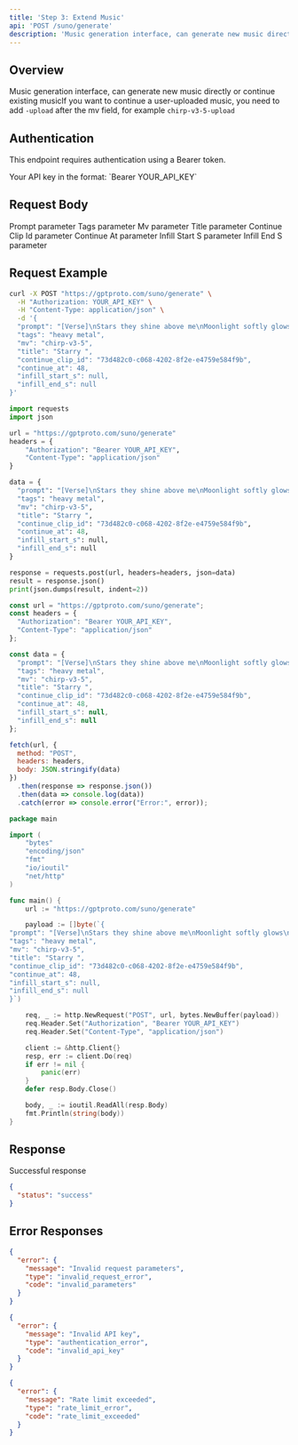 ```yaml
---
title: 'Step 3: Extend Music'
api: 'POST /suno/generate'
description: 'Music generation interface, can generate new music directly or continue existing musicIf you want to continue a user-uploaded music, you need to add `-upload` after the mv field, for example `chirp-v3-5-upload`'
---
```


## Overview

Music generation interface, can generate new music directly or continue existing musicIf you want to continue a user-uploaded music, you need to add `-upload` after the mv field, for example `chirp-v3-5-upload`

## Authentication

This endpoint requires authentication using a Bearer token.

<ParamField header="Authorization" type="string" required>
  Your API key in the format: `Bearer YOUR_API_KEY`
</ParamField>

## Request Body

<ParamField body="prompt" type="string" required>
  Prompt parameter
</ParamField>

<ParamField body="tags" type="string" >
  Tags parameter
</ParamField>

<ParamField body="mv" type="string" >
  Mv parameter
</ParamField>

<ParamField body="title" type="string" >
  Title parameter
</ParamField>

<ParamField body="continue_clip_id" type="string" >
  Continue Clip Id parameter
</ParamField>

<ParamField body="continue_at" type="integer" >
  Continue At parameter
</ParamField>

<ParamField body="infill_start_s" type="string" >
  Infill Start S parameter
</ParamField>

<ParamField body="infill_end_s" type="string" >
  Infill End S parameter
</ParamField>

## Request Example

<CodeGroup>

```bash cURL
curl -X POST "https://gptproto.com/suno/generate" \
  -H "Authorization: YOUR_API_KEY" \
  -H "Content-Type: application/json" \
  -d '{
  "prompt": "[Verse]\nStars they shine above me\nMoonlight softly glows\nWhispers in the night sky\nDreams that only grow\n\n[Verse 2]\nMidnight winds are calling\nCarrying a tune\nHeartbeats echo softly\nDancing with the moon\n\n[Chorus]\nStarry night starry night\nLet your light ignite ignite\nBright as day bright as day\nGuide my way guide my way\n\n[Verse 3]\nShadows move and twinkle\nNighttime come alive\nMystery in the heavens\nStories that survive\n\n[Bridge]\nMagic fills the darkness\nWonder in the air\nEvery star a secret\nIn the sky I stare\n\n[Chorus]\nStarry night starry night\nLet your light ignite ignite\nBright as day bright as day\nGuide my way guide my way",
  "tags": "heavy metal",
  "mv": "chirp-v3-5",
  "title": "Starry ",
  "continue_clip_id": "73d482c0-c068-4202-8f2e-e4759e584f9b",
  "continue_at": 48,
  "infill_start_s": null,
  "infill_end_s": null
}'
```

```python Python
import requests
import json

url = "https://gptproto.com/suno/generate"
headers = {
    "Authorization": "Bearer YOUR_API_KEY",
    "Content-Type": "application/json"
}

data = {
  "prompt": "[Verse]\nStars they shine above me\nMoonlight softly glows\nWhispers in the night sky\nDreams that only grow\n\n[Verse 2]\nMidnight winds are calling\nCarrying a tune\nHeartbeats echo softly\nDancing with the moon\n\n[Chorus]\nStarry night starry night\nLet your light ignite ignite\nBright as day bright as day\nGuide my way guide my way\n\n[Verse 3]\nShadows move and twinkle\nNighttime come alive\nMystery in the heavens\nStories that survive\n\n[Bridge]\nMagic fills the darkness\nWonder in the air\nEvery star a secret\nIn the sky I stare\n\n[Chorus]\nStarry night starry night\nLet your light ignite ignite\nBright as day bright as day\nGuide my way guide my way",
  "tags": "heavy metal",
  "mv": "chirp-v3-5",
  "title": "Starry ",
  "continue_clip_id": "73d482c0-c068-4202-8f2e-e4759e584f9b",
  "continue_at": 48,
  "infill_start_s": null,
  "infill_end_s": null
}

response = requests.post(url, headers=headers, json=data)
result = response.json()
print(json.dumps(result, indent=2))
```

```javascript JavaScript
const url = "https://gptproto.com/suno/generate";
const headers = {
  "Authorization": "Bearer YOUR_API_KEY",
  "Content-Type": "application/json"
};

const data = {
  "prompt": "[Verse]\nStars they shine above me\nMoonlight softly glows\nWhispers in the night sky\nDreams that only grow\n\n[Verse 2]\nMidnight winds are calling\nCarrying a tune\nHeartbeats echo softly\nDancing with the moon\n\n[Chorus]\nStarry night starry night\nLet your light ignite ignite\nBright as day bright as day\nGuide my way guide my way\n\n[Verse 3]\nShadows move and twinkle\nNighttime come alive\nMystery in the heavens\nStories that survive\n\n[Bridge]\nMagic fills the darkness\nWonder in the air\nEvery star a secret\nIn the sky I stare\n\n[Chorus]\nStarry night starry night\nLet your light ignite ignite\nBright as day bright as day\nGuide my way guide my way",
  "tags": "heavy metal",
  "mv": "chirp-v3-5",
  "title": "Starry ",
  "continue_clip_id": "73d482c0-c068-4202-8f2e-e4759e584f9b",
  "continue_at": 48,
  "infill_start_s": null,
  "infill_end_s": null
};

fetch(url, {
  method: "POST",
  headers: headers,
  body: JSON.stringify(data)
})
  .then(response => response.json())
  .then(data => console.log(data))
  .catch(error => console.error("Error:", error));
```

```go Go
package main

import (
    "bytes"
    "encoding/json"
    "fmt"
    "io/ioutil"
    "net/http"
)

func main() {
    url := "https://gptproto.com/suno/generate"

    payload := []byte(`{
"prompt": "[Verse]\nStars they shine above me\nMoonlight softly glows\nWhispers in the night sky\nDreams that only grow\n\n[Verse 2]\nMidnight winds are calling\nCarrying a tune\nHeartbeats echo softly\nDancing with the moon\n\n[Chorus]\nStarry night starry night\nLet your light ignite ignite\nBright as day bright as day\nGuide my way guide my way\n\n[Verse 3]\nShadows move and twinkle\nNighttime come alive\nMystery in the heavens\nStories that survive\n\n[Bridge]\nMagic fills the darkness\nWonder in the air\nEvery star a secret\nIn the sky I stare\n\n[Chorus]\nStarry night starry night\nLet your light ignite ignite\nBright as day bright as day\nGuide my way guide my way",
"tags": "heavy metal",
"mv": "chirp-v3-5",
"title": "Starry ",
"continue_clip_id": "73d482c0-c068-4202-8f2e-e4759e584f9b",
"continue_at": 48,
"infill_start_s": null,
"infill_end_s": null
}`)

    req, _ := http.NewRequest("POST", url, bytes.NewBuffer(payload))
    req.Header.Set("Authorization", "Bearer YOUR_API_KEY")
    req.Header.Set("Content-Type", "application/json")

    client := &http.Client{}
    resp, err := client.Do(req)
    if err != nil {
        panic(err)
    }
    defer resp.Body.Close()

    body, _ := ioutil.ReadAll(resp.Body)
    fmt.Println(string(body))
}
```

</CodeGroup>

## Response

<ResponseField name="Success" type="200">
  Successful response

```json
{
  "status": "success"
}
```
</ResponseField>

## Error Responses

<ResponseExample>

```json 400 - Bad Request
{
  "error": {
    "message": "Invalid request parameters",
    "type": "invalid_request_error",
    "code": "invalid_parameters"
  }
}
```

```json 401 - Unauthorized
{
  "error": {
    "message": "Invalid API key",
    "type": "authentication_error",
    "code": "invalid_api_key"
  }
}
```

```json 429 - Rate Limit Exceeded
{
  "error": {
    "message": "Rate limit exceeded",
    "type": "rate_limit_error",
    "code": "rate_limit_exceeded"
  }
}
```

</ResponseExample>

